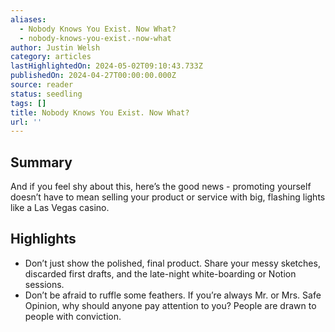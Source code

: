 ```yaml
---
aliases:
  - Nobody Knows You Exist. Now What?
  - nobody-knows-you-exist.-now-what
author: Justin Welsh
category: articles
lastHighlightedOn: 2024-05-02T09:10:43.733Z
publishedOn: 2024-04-27T00:00:00.000Z
source: reader
status: seedling
tags: []
title: Nobody Knows You Exist. Now What?
url: ''
---
```

## Summary

And if you feel shy about this, here’s the good news - promoting yourself doesn’t have to mean selling your product or service with big, flashing lights like a Las Vegas casino.

## Highlights

- Don’t just show the polished, final product. Share your messy sketches, discarded first drafts, and the late-night white-boarding or Notion sessions.
- Don’t be afraid to ruffle some feathers. If you’re always Mr. or Mrs. Safe Opinion, why should anyone pay attention to you? People are drawn to people with conviction.
